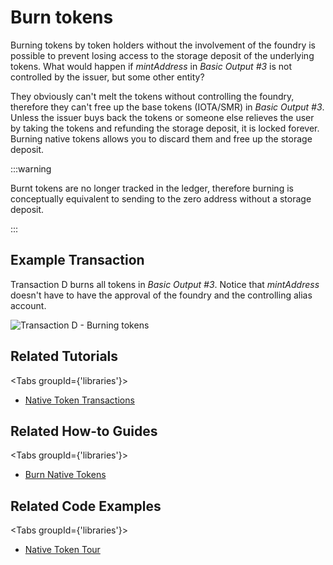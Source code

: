 
# Burn tokens

Burning tokens by token holders without the involvement of the foundry is possible to prevent losing access to the
storage deposit of the underlying tokens. What would happen if _mintAddress_ in _Basic Output #3_ is not controlled by the
issuer, but some other entity?

They obviously can't melt the tokens without controlling the foundry, therefore they can't free up the base tokens
(IOTA/SMR) in _Basic Output #3_. Unless the issuer buys back the tokens or someone else relieves the user by taking the
tokens and refunding the storage deposit, it is locked forever. Burning native tokens allows you to discard them and
free up the storage deposit.

:::warning

Burnt tokens are no longer tracked in the ledger, therefore burning is conceptually equivalent to sending to the zero address
without a storage deposit.

:::

## Example Transaction

Transaction D burns all tokens in _Basic Output #3_. Notice that _mintAddress_ doesn't have to have the approval of the
foundry and the controlling alias account.

![Transaction D - Burning tokens](/img/stardust_explanations/stardust_ledger_anatomy/native_tokens_foundries/tx_D.svg)

## Related Tutorials

<Tabs groupId={'libraries'}>
<TabItem value="iota.js" label="iota.js">

* [Native Token Transactions](https://wiki.iota.org/shimmer/iotajs/tutorials/native-token-transactions/introduction/)

</TabItem>
</Tabs>

## Related How-to Guides

<Tabs groupId={'libraries'}>
<TabItem value="wallet.rs" label="wallet.rs" >

* [Burn Native Tokens](https://wiki.iota.org/shimmer/wallet.rs/how_tos/native_tokens/burn_native_token/)

</TabItem>
</Tabs>


## Related Code Examples

<Tabs groupId={'libraries'}>
<TabItem value="iota.js" label="iota.js">

* [Native Token Tour](https://github.com/iotaledger/iota.js/blob/feat/stardust/packages/iota/examples/native-token-tour/src/index.ts)

</TabItem>
</Tabs>
